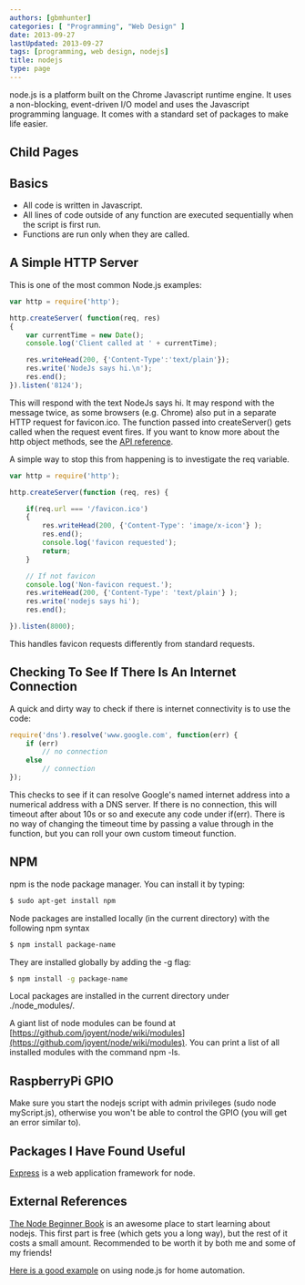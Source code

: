 ```yaml
---
authors: [gbmhunter]
categories: [ "Programming", "Web Design" ]
date: 2013-09-27
lastUpdated: 2013-09-27
tags: [programming, web design, nodejs]
title: nodejs
type: page
---
```


node.js is a platform built on the Chrome Javascript runtime engine. It uses a non-blocking, event-driven I/O model and uses the Javascript programming language. It comes with a standard set of packages to make life easier.

## Child Pages

<ChildPages />

## Basics

* All code is written in Javascript.
* All lines of code outside of any function are executed sequentially when the script is first run.
* Functions are run only when they are called.

## A Simple HTTP Server

This is one of the most common Node.js examples:

```js    
var http = require('http');

http.createServer( function(req, res)
{
    var currentTime = new Date();
    console.log('Client called at ' + currentTime);

    res.writeHead(200, {'Content-Type':'text/plain'});
    res.write('NodeJs says hi.\n');
    res.end();
}).listen('8124');
```

This will respond with the text NodeJs says hi. It may respond with the message twice, as some browsers (e.g. Chrome) also put in a separate HTTP request for favicon.ico. The function passed into createServer() gets called when the request event fires. If you want to know more about the http object methods, see the [API reference](http://nodejs.org/api/http.html#http_class_http_server).

A simple way to stop this from happening is to investigate the req variable.

```js
var http = require('http');

http.createServer(function (req, res) { 

    if(req.url === '/favicon.ico')
    {
        res.writeHead(200, {'Content-Type': 'image/x-icon'} );
        res.end();
        console.log('favicon requested');
        return;
    }

    // If not favicon
    console.log('Non-favicon request.');
    res.writeHead(200, {'Content-Type': 'text/plain'} );
    res.write('nodejs says hi');
    res.end();

}).listen(8000);
```

This handles favicon requests differently from standard requests.

## Checking To See If There Is An Internet Connection

A quick and dirty way to check if there is internet connectivity is to use the code:

```js    
require('dns').resolve('www.google.com', function(err) {
    if (err)
        // no connection
    else
        // connection
});
```

This checks to see if it can resolve Google's named internet address into a numerical address with a DNS server. If there is no connection, this will timeout after about 10s or so and execute any code under if(err). There is no way of changing the timeout time by passing a value through in the function, but you can roll your own custom timeout function.

## NPM

npm is the node package manager. You can install it by typing:

```sh    
$ sudo apt-get install npm
```

Node packages are installed locally (in the current directory) with the following npm syntax

```sh 
$ npm install package-name
```

They are installed globally by adding the -g flag:

```sh 
$ npm install -g package-name
```

Local packages are installed in the current directory under ./node_modules/.

A giant list of node modules can be found at [https://github.com/joyent/node/wiki/modules](https://github.com/joyent/node/wiki/modules). You can print a list of all installed modules with the command npm -ls.


## RaspberryPi GPIO

Make sure you start the nodejs script with admin privileges (sudo node myScript.js), otherwise you won't be able to control the GPIO (you will get an error similar to).

## Packages I Have Found Useful

[Express](http://expressjs.com/) is a web application framework for node.

## External References

[The Node Beginner Book](http://www.nodebeginner.org/#javascript-and-nodejs) is an awesome place to start learning about nodejs. This first part is free (which gets you a long way), but the rest of it costs a small amount. Recommended to be worth it by both me and some of my friends!

[Here is a good example](https://blog.codecentric.de/en/2013/03/home-automation-with-angularjs-and-node-js-on-a-raspberry-pi/) on using node.js for home automation.
